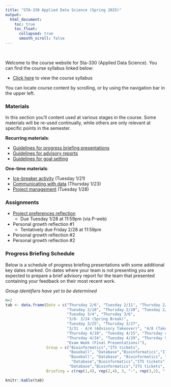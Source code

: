 ```yaml
---
title: "STA-330 Applied Data Science (Spring 2025)"
output:
  html_document:
    toc: true
    toc_float:
      collapsed: true
      smooth_scroll: false
---
```


$~$

Welcome to the course website for Sta-330 (Applied Data Science). You can find the course syllabus linked below:

- [Click here](syllabus330s25.html) to view the course syllabus

You can locate course content by scrolling, or by using the navigation bar in the upper left. 

### Materials

In this section you'll content used at various stages in the course. Some materials will be re-used continually, while others are only relevant at specific points in the semester. 

**Recurring materials**:

- [Guidelines for progress briefing presentations](s330s25/briefings.html)
- [Guidelines for advisory reports](s330s25/adv.html)
- [Guidelines for goal setting](s330s25/goals.html)

**One-time materials**:

- [Ice-breaker activity](s330s25/intro.html) (Tuesday 1/21)
- [Communicating with data](s330s25/communication.html) (Thursday 1/23)
- [Project management](s330s25/procs.pdf)  (Tuesday 1/28)


### Assignments

- [Project preferences reflection](s330s25/pref.html)
    - Due Tuesday 1/28 at 11:59pm (via P-web)
- Personal growth reflection #1
    - Tentatively due Friday 2/28 at 11:59pm
- Personal growth reflection #2
- Personal growth reflection #2

### Progress Briefing Schedule

Below is a schedule of progress briefing presentations with some additional key dates marked. On dates where your team is not presenting you are expected to prepare a brief advisory report for the team that presented containing your feedback on their most recent work.

*Group identifiers have yet to be determined*

```r
n=2
tab <- data.frame(Date = c("Thursday 2/6", "Tuesday 2/11", "Thursday 2/13",
                           "Tuesday 2/18", "Thursday 2/20", "Tuesday 2/25", "Thursday 2/27", 
                           "Tuesday 3/4", "Thursday 3/6",
                           "3/8- 3/24 (Spring Break)",
                           "Tuesday 3/25", "Thursday 3/27",
                           "3/31 - 4/4 (Advisory Takeover)", "4/8 (Takeover Presentations)",
                           "Thursday 4/10", "Tuesday 4/15", "Thursday 4/17", "Tuesday 4/22",
                           "Thursday 4/24", "Tuesday 4/29", "Thursday 5/1", "Tuesday 5/6", "Thursday 5/8",
                           "Exam Week (Final Presentations)"),
                  Group = c("Bioinformatics","ITS tickets",
                            "Baseball", "Database","Bioinformatics","ITS tickets",
                            "Baseball", "Database", "Bioinformatics", "-", "ITS Tickets", "Baseball", "-", "-", 
                             "Database","Bioinformatics","ITS tickets","Bioinformatics", 
                            "Database","Bioinformatics","ITS tickets", "Baseball", "Database", "-"),
                  Briefing = c(rep(1,4), rep(2,4), 3, "-", rep(3,2), "-", "-", 3, rep(4,4), rep(5,4), "-"))

knitr::kable(tab)
```
